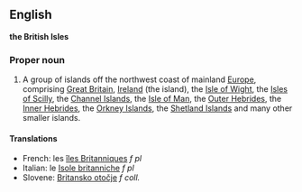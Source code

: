 ==English==
'''the British Isles'''

===Proper noun===

#A group of islands off the northwest coast of mainland [[Europe]], comprising [[Great Britain]], [[Ireland]] (the island), the [[Isle of Wight]], the [[Isles of Scilly]], the [[Channel Islands]], the [[Isle of Man]], the [[Outer Hebrides]], the [[Inner Hebrides]], the [[Orkney Islands]], the [[Shetland Islands]] and many other smaller islands.

====Translations====
*French: les [[îles Britanniques]] ''f pl''
*Italian: le [[Isole britanniche]] ''f pl''
*Slovene: [[Britansko otočje]] ''f coll.''